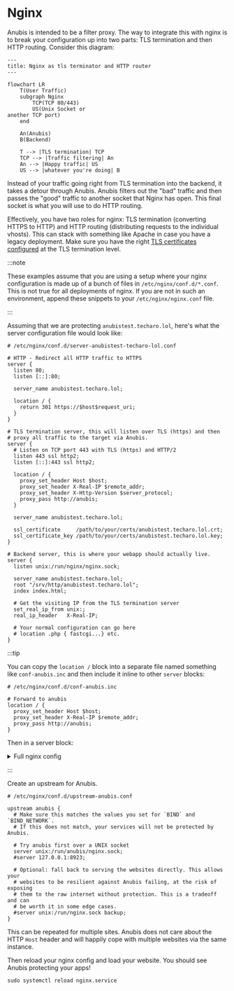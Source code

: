 # Nginx

Anubis is intended to be a filter proxy. The way to integrate this with nginx is to break your configuration up into two parts: TLS termination and then HTTP routing. Consider this diagram:

```mermaid
---
title: Nginx as tls terminator and HTTP router
---

flowchart LR
    T(User Traffic)
    subgraph Nginx
        TCP(TCP 80/443)
        US(Unix Socket or
another TCP port)
    end

    An(Anubis)
    B(Backend)

    T --> |TLS termination| TCP
    TCP --> |Traffic filtering| An
    An --> |Happy traffic| US
    US --> |whatever you're doing| B
```

Instead of your traffic going right from TLS termination into the backend, it takes a detour through Anubis. Anubis filters out the "bad" traffic and then passes the "good" traffic to another socket that Nginx has open. This final socket is what you will use to do HTTP routing.

Effectively, you have two roles for nginx: TLS termination (converting HTTPS to HTTP) and HTTP routing (distributing requests to the individual vhosts). This can stack with something like Apache in case you have a legacy deployment. Make sure you have the right [TLS certificates configured](https://code.kuederle.com/letsencrypt/) at the TLS termination level.

:::note

These examples assume that you are using a setup where your nginx configuration is made up of a bunch of files in `/etc/nginx/conf.d/*.conf`. This is not true for all deployments of nginx. If you are not in such an environment, append these snippets to your `/etc/nginx/nginx.conf` file.

:::

Assuming that we are protecting `anubistest.techaro.lol`, here's what the server configuration file would look like:

```nginx
# /etc/nginx/conf.d/server-anubistest-techaro-lol.conf

# HTTP - Redirect all HTTP traffic to HTTPS
server {
  listen 80;
  listen [::]:80;

  server_name anubistest.techaro.lol;

  location / {
    return 301 https://$host$request_uri;
  }
}

# TLS termination server, this will listen over TLS (https) and then
# proxy all traffic to the target via Anubis.
server {
  # Listen on TCP port 443 with TLS (https) and HTTP/2
  listen 443 ssl http2;
  listen [::]:443 ssl http2;

  location / {
    proxy_set_header Host $host;
    proxy_set_header X-Real-IP $remote_addr;
    proxy_set_header X-Http-Version $server_protocol;
    proxy_pass http://anubis;
  }

  server_name anubistest.techaro.lol;

  ssl_certificate     /path/to/your/certs/anubistest.techaro.lol.crt;
  ssl_certificate_key /path/to/your/certs/anubistest.techaro.lol.key;
}

# Backend server, this is where your webapp should actually live.
server {
  listen unix:/run/nginx/nginx.sock;

  server_name anubistest.techaro.lol;
  root "/srv/http/anubistest.techaro.lol";
  index index.html;

  # Get the visiting IP from the TLS termination server
  set_real_ip_from unix:;
  real_ip_header   X-Real-IP;
  
  # Your normal configuration can go here
  # location .php { fastcgi...} etc.
}
```

:::tip

You can copy the `location /` block into a separate file named something like `conf-anubis.inc` and then include it inline to other `server` blocks:

```nginx
# /etc/nginx/conf.d/conf-anubis.inc

# Forward to anubis
location / {
  proxy_set_header Host $host;
  proxy_set_header X-Real-IP $remote_addr;
  proxy_pass http://anubis;
}
```

Then in a server block:

<details>
<summary>Full nginx config</summary>

```nginx
# /etc/nginx/conf.d/server-mimi-techaro-lol.conf

server {
  # Listen on 443 with SSL
  listen 443 ssl http2;
  listen [::]:443 ssl http2;

  # Slipstream via Anubis
  include "conf-anubis.inc";

  server_name mimi.techaro.lol;

  ssl_certificate     /path/to/your/certs/mimi.techaro.lol.crt;
  ssl_certificate_key /path/to/your/certs/mimi.techaro.lol.key;
}

server {
  listen unix:/run/nginx/nginx.sock;

  server_name mimi.techaro.lol;
  root "/srv/http/mimi.techaro.lol";
  index index.html;

  # Your normal configuration can go here
  # location .php { fastcgi...} etc.
}
```

</details>

:::

Create an upstream for Anubis.

```nginx
# /etc/nginx/conf.d/upstream-anubis.conf

upstream anubis {
  # Make sure this matches the values you set for `BIND` and `BIND_NETWORK`.
  # If this does not match, your services will not be protected by Anubis.

  # Try anubis first over a UNIX socket
  server unix:/run/anubis/nginx.sock;
  #server 127.0.0.1:8923;

  # Optional: fall back to serving the websites directly. This allows your
  # websites to be resilient against Anubis failing, at the risk of exposing
  # them to the raw internet without protection. This is a tradeoff and can
  # be worth it in some edge cases.
  #server unix:/run/nginx.sock backup;
}
```

This can be repeated for multiple sites. Anubis does not care about the HTTP `Host` header and will happily cope with multiple websites via the same instance.

Then reload your nginx config and load your website. You should see Anubis protecting your apps!

```text
sudo systemctl reload nginx.service
```
